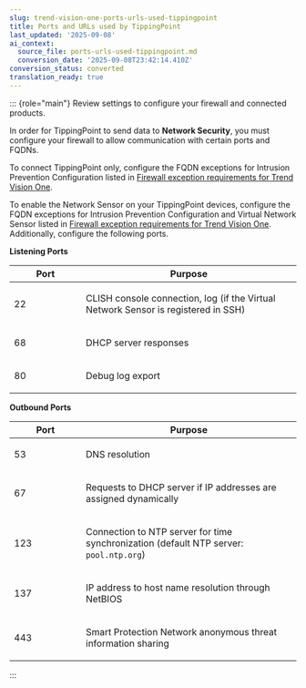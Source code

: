 ```yaml
---
slug: trend-vision-one-ports-urls-used-tippingpoint
title: Ports and URLs used by TippingPoint
last_updated: '2025-09-08'
ai_context:
  source_file: ports-urls-used-tippingpoint.md
  conversion_date: '2025-09-08T23:42:14.410Z'
conversion_status: converted
translation_ready: true
---
```


::: {role="main"}
Review settings to configure your firewall and connected products.

In order for TippingPoint to send data to **Network Security**, you must configure your firewall to allow communication with certain ports and FQDNs.

To connect TippingPoint only, configure the FQDN exceptions for Intrusion Prevention Configuration listed in [Firewall exception requirements for Trend Vision One](firewall-exception-requirements-for.mdx).

To enable the Network Sensor on your TippingPoint devices, configure the FQDN exceptions for Intrusion Prevention Configuration and Virtual Network Sensor listed in [Firewall exception requirements for Trend Vision One](firewall-exception-requirements-for.mdx). Additionally, configure the following ports.

**Listening Ports**

<table>
<colgroup>
<col style="width: 25%" />
<col style="width: 75%" />
</colgroup>
<thead>
<tr>
<th>Port</th>
<th>Purpose</th>
</tr>
</thead>
<tbody>
<tr>
<td><p>22</p></td>
<td><p>CLISH console connection, log (if the Virtual Network Sensor is registered in SSH)</p></td>
</tr>
<tr>
<td><p>68</p></td>
<td><p>DHCP server responses</p></td>
</tr>
<tr>
<td><p>80</p></td>
<td><p>Debug log export</p></td>
</tr>
</tbody>
</table>

**Outbound Ports**

<table>
<colgroup>
<col style="width: 25%" />
<col style="width: 75%" />
</colgroup>
<thead>
<tr>
<th>Port</th>
<th>Purpose</th>
</tr>
</thead>
<tbody>
<tr>
<td><p>53</p></td>
<td><p>DNS resolution</p></td>
</tr>
<tr>
<td><p>67</p></td>
<td><p>Requests to DHCP server if IP addresses are assigned dynamically</p></td>
</tr>
<tr>
<td><p>123</p></td>
<td><p>Connection to NTP server for time synchronization (default NTP server: <code>pool.ntp.org</code>)</p></td>
</tr>
<tr>
<td><p>137</p></td>
<td><p>IP address to host name resolution through NetBIOS</p></td>
</tr>
<tr>
<td><p>443</p></td>
<td><p>Smart Protection Network anonymous threat information sharing</p></td>
</tr>
</tbody>
</table>
:::

